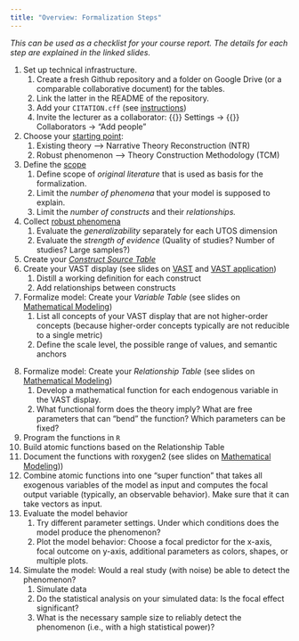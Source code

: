 ---
title: "Overview: Formalization Steps"
---

*This can be used as a checklist for your course report. The details for each step are explained in the linked slides.*

1. Set up technical infrastructure.
   1. Create a fresh Github repository and a folder on Google Drive (or a comparable collaborative document) for the tables.
   2. Link the latter in the README of the repository.
   3. Add your `CITATION.cff` (see [instructions](lectures/it-tools/it-tools.qmd#cff-citation-files))
   4. Invite the lecturer as a collaborator: {{<fa gear>}} Settings → {{<fa user-group>}} Collaborators → "Add people"   
2. Choose your [starting point](sessions/S8-MathModel5.qmd#prototypical-formalization-styles):
   1. Existing theory --> Narrative Theory Reconstruction (NTR)
   2. Robust phenomenon --> Theory Construction Methodology (TCM)
3. Define the [scope](lectures/VAST/VAST_Application.qmd)
   1. Define scope of *original literature* that is used as basis for the formalization.
   2. Limit the *number of phenomena* that your model is supposed to explain.
   3. Limit the *number of constructs* and their *relationships.*
4. Collect [robust phenomena](lectures/VAST/VAST_Application.qmd#step-5-collect-robust-empirical-phenomena-1)
   1. Evaluate the *generalizability* separately for each UTOS dimension
   2. Evaluate the *strength of evidence* (Quality of studies? Number of studies? Large samples?)
5. Create your [*Construct Source Table*](lectures/VAST/VAST_Application.qmd#construct-source-table)
6. Create your VAST display (see slides on [VAST](lectures/VAST/VAST_Intro.qmd) and [VAST application](lectures/VAST/VAST_Application.qmd))
   1. Distill a working definition for each construct
   2. Add relationships between constructs
7. Formalize model: Create your *Variable Table* (see slides on [Mathematical Modeling](lectures/MathModel/MathModel.qmd#define-variables-1))
   1. List all concepts of your VAST display that are not higher-order concepts (because higher-order concepts typically are not reducible to a single metric)
   2. Define the scale level, the possible range of values, and semantic anchors

<!-- TODO: Hier fehlt in der MathModel.qmd noch ein slide zur *Relationship Table* -->
8. Formalize model: Create your *Relationship Table* (see slides on [Mathematical Modeling](lectures/MathModel/MathModel.qmd#group-work-10-min.))
   1. Develop a mathematical function for each endogenous variable in the VAST display.
   2. What functional form does the theory imply? What are free parameters that can "bend" the function? Which parameters can be fixed?
9.  Program the functions in `R`
   1. Build atomic functions based on the Relationship Table
   2. Document the functions with roxygen2 (see slides on [Mathematical Modeling](lectures/MathModel/MathModel.qmd#example-with-roxygen2-documentation)))
   3. Combine atomic functions into one "super function" that takes all exogenous variables of the model as input and computes the focal output variable (typically, an observable behavior). Make sure that it can take vectors as input.
10. Evaluate the model behavior
    1.  Try different parameter settings. Under which conditions does the model produce the phenomenon?
    2.  Plot the model behavior: Choose a focal predictor for the x-axis, focal outcome on y-axis, additional parameters as colors, shapes, or multiple plots.
11. Simulate the model: Would a real study (with noise) be able to detect the phenomenon?
    1. Simulate data
    2. Do the statistical analysis on your simulated data: Is the focal effect significant?
    3. What is the necessary sample size to reliably detect the phenomenon (i.e., with a high statistical power)?
